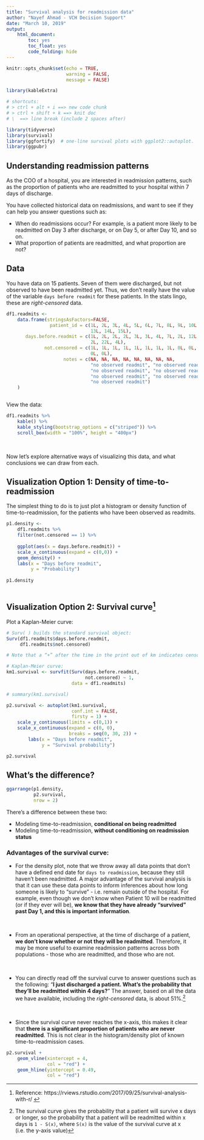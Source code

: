 ```yaml
---
title: "Survival analysis for readmission data"
author: "Nayef Ahmad - VCH Decision Support"
date: "March 10, 2019"
output: 
    html_document: 
        toc: yes
        toc_float: yes
        code_folding: hide
---
```


```r
knitr::opts_chunk$set(echo = TRUE, 
                      warning = FALSE, 
                      message = FALSE)

library(kableExtra)

# shortcuts: 
# > ctrl + alt + i ==> new code chunk
# > ctrl + shift + k ==> knit doc 
# \  ==> line break (include 2 spaces after)
```


```r
library(tidyverse)
library(survival)
library(ggfortify)  # one-line survival plots with ggplot2::autoplot.
library(ggpubr)

```


## Understanding readmission patterns
As the COO of a hospital, you are interested in readmission patterns, such as the proportion of patients who are readmitted to your hospital within 7 days of discharge. 

You have collected historical data on readmissions, and want to see if they can help you answer questions such as: 

* When do readmissions occur? For example, is a patient more likely to be readmitted on Day 3 after discharge, or on Day 5, or after Day 10, and so on. 
* What proportion of patients are readmitted, and what proportion are not? 


## Data
You have data on 15 patients. Seven of them were discharged, but not observed to have been readmitted yet. Thus, we don't really have the value of the variable `days before readmit` for these patients. In the stats lingo, these are *right-censored* data.   

```r

df1.readmits <- 
    data.frame(stringsAsFactors=FALSE,
                patient_id = c(1L, 2L, 3L, 4L, 5L, 6L, 7L, 8L, 9L, 10L, 11L, 12L,
                               13L, 14L, 15L),
       days.before.readmit = c(1L, 2L, 2L, 2L, 3L, 3L, 4L, 7L, 2L, 12L, 15L, 30L,
                               2L, 22L, 4L),
              not.censored = c(1L, 1L, 1L, 1L, 1L, 1L, 1L, 1L, 0L, 0L, 0L, 0L, 0L,
                               0L, 0L),
                     notes = c(NA, NA, NA, NA, NA, NA, NA, NA,
                               "no observed readmit", "no observed readmit",
                               "no observed readmit", "no observed readmit",
                               "no observed readmit", "no observed readmit",
                               "no observed readmit")
    )



```

View the data: 
``` r
df1.readmits %>% 
    kable() %>% 
    kable_styling(bootstrap_options = c("striped")) %>%
    scroll_box(width = "100%", height = "400px")

```

\  
\  

Now let's explore alternative ways of visualizing this data, and what conclusions we can draw from each. 


## Visualization Option 1: Density of time-to-readmission

The simplest thing to do is to just plot a histogram or density function of time-to-readmission, for the patients who have been observed as readmits. 

```r

p1.density <- 
    df1.readmits %>% 
    filter(not.censored == 1) %>% 
    
    ggplot(aes(x = days.before.readmit)) + 
    scale_x_continuous(expand = c(0,0)) +
    geom_density() + 
    labs(x = "Days before readmit", 
         y = "Probability")
    
p1.density
    
```


## Visualization Option 2: Survival curve^[Reference: https://rviews.rstudio.com/2017/09/25/survival-analysis-with-r/ ]

Plot a Kaplan-Meier curve: 

```r
# Surv( ) builds the standard survival object: 
Surv(df1.readmits$days.before.readmit,
     df1.readmits$not.censored)

# Note that a “+” after the time in the print out of km indicates censoring.
```


```r
# Kaplan-Meier curve: 
km1.survival <- survfit(Surv(days.before.readmit, 
                             not.censored) ~ 1,
                        data = df1.readmits)

# summary(km1.survival)

```


```r
p2.survival <- autoplot(km1.survival,
                        conf.int = FALSE, 
                        firsty = 1) + 
    scale_y_continuous(limits = c(0,1)) + 
    scale_x_continuous(expand = c(0, 0), 
                       breaks = seq(0, 30, 2)) + 
        labs(x = "Days before readmit",
             y = "Survival probability")

p2.survival

```




## What's the difference? 
```r
ggarrange(p1.density, 
          p2.survival, 
          nrow = 2)

```


There's a difference between these two: 

* Modeling time-to-readmission, **conditional on being readmitted**
* Modeling time-to-readmission, **without conditioning on readmission status** 

### Advantages of the survival curve: 
* For the density plot, note that we throw away all data points that don't have a defined end date for `days to readmission`, because they still haven't been readmitted. A major advantage of the survival analysis is that it can use these data points to inform inferences about how long someone is likely to "survive" - i.e. remain outside of the hospital. For example, even though we don't know when Patient 10 will be readmitted (or if they ever will be), **we know that they have already "survived" past Day 1, and this is important information**. 

\  

* From an operational perspective, at the time of discharge of a patient, **we don't know whether or not they will be readmitted**. Therefore, it may be more useful to examine readmission patterns across both populations - those who are readmitted, and those who are not. 

\  

* You can directly read off the survival curve to answer questions such as the following: "**I just discharged a patient. What's the probability that they'll be readmitted within 4 days?**" The answer, based on all the data we have available, including the *right-censored* data, is about 51%.^[The survival curve gives the probability that a patient will survive x days or longer, so the probability that a patient will be readmitted within x days is `1 - S(x)`, where `S(x)` is the value of the survival curve at x (i.e. the y-axis value)] 

\  

* Since the survival curve never reaches the x-axis, this makes it clear that **there is a significant proportion of patients who are never readmitted**. This is not clear in the histogram/density plot of known time-to-readmission cases. 

```r
p2.survival + 
    geom_vline(xintercept = 4, 
               col = "red") + 
    geom_hline(yintercept = 0.49, 
               col = "red")

```


